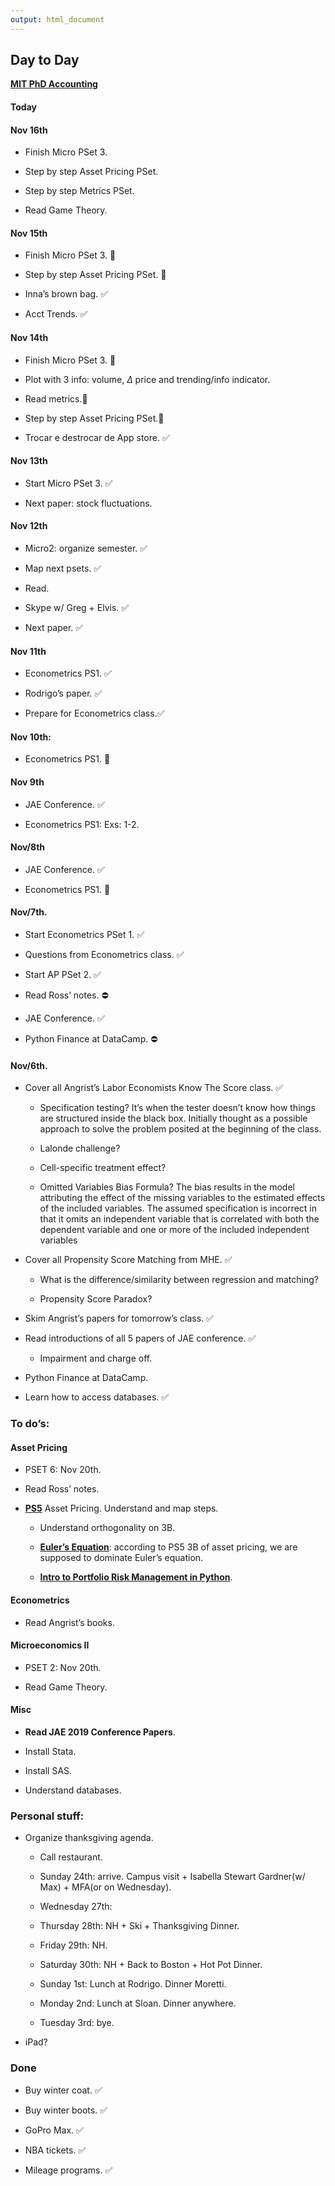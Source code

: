 ```yaml
---
output: html_document
---
```


## **Day to Day** {.tabset}

[**MIT PhD Accounting**](https://gabrielvoelcker.netlify.com/mit/mitaccphd)

#### Today

#### Nov 16th

- Finish Micro PSet 3.

- Step by step Asset Pricing PSet.

- Step by step Metrics PSet.
 
- Read Game Theory.

#### Nov 15th

- Finish Micro PSet 3.  🔘 

- Step by step Asset Pricing PSet. 🔘 

- Inna's brown bag. ✅

- Acct Trends. ✅

#### Nov 14th

- Finish Micro PSet 3. 🔘 

- Plot with 3 info: volume, $\Delta$ price and trending/info indicator.
  
- Read metrics.🔘 

- Step by step Asset Pricing PSet.🔘 

- Trocar e destrocar de App store. ✅

#### Nov 13th

- Start Micro PSet 3. ✅

- Next paper: stock fluctuations. 

#### Nov 12th

- Micro2: organize semester.  ✅

- Map next psets.  ✅

- Read.

- Skype w/ Greg + Elvis.   ✅

- Next paper. ✅

#### Nov 11th

- Econometrics PS1. ✅

- Rodrigo's paper. ✅

- Prepare for Econometrics class.✅

#### Nov 10th:

- Econometrics PS1. 🔘 

#### Nov 9th

- JAE Conference. ✅

- Econometrics PS1: Exs: 1-2.

#### Nov/8th

- JAE Conference. ✅

- Econometrics PS1. 🔘 

#### Nov/7th.

- Start Econometrics PSet 1. ✅

- Questions from Econometrics class. ✅

- Start AP PSet 2. ✅

- Read Ross' notes. ⛔

- JAE Conference. ✅

- Python Finance at DataCamp. ⛔

#### Nov/6th.

- Cover all Angrist's Labor Economists Know The Score class. ✅

    - Specification testing? It's when the tester doesn't know how things are structured inside the black box. Initially thought as a possible approach to solve the problem posited at the beginning of the class.
    
    - Lalonde challenge?
    
    - Cell-specific treatment effect? 
    
    - Omitted Variables Bias Formula? The bias results in the model attributing the effect of the missing variables to the estimated effects of the included variables. The assumed specification is incorrect in that it omits an independent variable that is correlated with both the dependent variable and one or more of the included independent variables

- Cover all Propensity Score Matching from MHE. ✅

    - What is the difference/similarity between regression and matching?

    - Propensity Score Paradox?

- Skim Angrist's papers for tomorrow's class. ✅

- Read introductions of all 5 papers of JAE conference. ✅

    - Impairment and charge off.

- Python Finance at DataCamp.

- Learn how to access databases. ✅

### **To do's:**

#### Asset Pricing

- PSET 6: Nov 20th.

- Read Ross' notes.

- [**PS5**](https://www.overleaf.com/project/5dc1d3319fda550001327bd5) Asset Pricing. Understand and map steps.

  - Understand orthogonality on 3B.
  
  - [**Euler's Equation**](https://www.khanacademy.org/science/electrical-engineering/ee-circuit-analysis-topic/ee-ac-analysis/v/ee-eulers-formula): according to PS5 3B of asset pricing, we are supposed to dominate Euler's equation.

  - [**Intro to Portfolio Risk Management in Python**](https://campus.datacamp.com/courses/intro-to-portfolio-risk-management-in-python/factor-investing?ex=1). 

#### Econometrics

- Read Angrist's books.

#### Microeconomics II

- PSET 2: Nov 20th.

- Read Game Theory. 

#### Misc

- **Read JAE 2019 Conference Papers**.

- Install Stata.

- Install SAS.

- Understand databases.

### **Personal stuff:**

- Organize thanksgiving agenda. 

    - Call restaurant.
    
    - Sunday 24th: arrive. Campus visit + Isabella Stewart Gardner(w/ Max) + MFA(or on Wednesday).
    
    - Wednesday 27th:
    
    - Thursday 28th: NH + Ski + Thanksgiving Dinner.
    
    - Friday 29th: NH.
    
    - Saturday 30th: NH + Back to Boston + Hot Pot Dinner.
    
    - Sunday 1st: Lunch at Rodrigo. Dinner Moretti.
    
    - Monday 2nd: Lunch at Sloan. Dinner anywhere.
    
    - Tuesday 3rd: bye. 

- iPad?

### **Done**

- Buy winter coat. ✅

- Buy winter boots. ✅

- GoPro Max. ✅

- NBA tickets. ✅

- Mileage programs. ✅